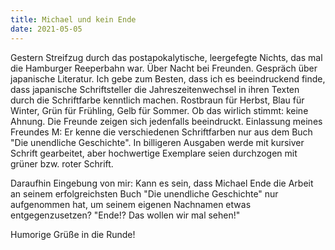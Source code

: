 ```yaml
---
title: Michael und kein Ende
date: 2021-05-05
---
```

Gestern Streifzug durch das postapokalytische, leergefegte Nichts, das mal die Hamburger Reeperbahn war. Über Nacht bei Freunden. Gespräch über japanische Literatur. Ich gebe zum Besten, dass ich es beeindruckend finde, dass japanische Schriftsteller die Jahreszeitenwechsel in ihren Texten durch die Schriftfarbe kenntlich machen. Rostbraun für Herbst, Blau für Winter, Grün für Frühling, Gelb für Sommer. Ob das wirlich stimmt: keine Ahnung. Die Freunde zeigen sich jedenfalls beeindruckt. Einlassung meines Freundes M: Er kenne die verschiedenen Schriftfarben nur aus dem Buch "Die unendliche Geschichte". In billigeren Ausgaben werde mit kursiver Schrift gearbeitet, aber hochwertige Exemplare seien durchzogen mit grüner bzw. roter Schrift. 

Daraufhin Eingebung von mir: Kann es sein, dass Michael Ende die Arbeit an seinem erfolgreichsten Buch "Die unendliche Geschichte" nur aufgenommen hat, um seinem eigenen Nachnamen etwas entgegenzusetzen? "Ende!? Das wollen wir mal sehen!"

Humorige Grüße in die Runde!